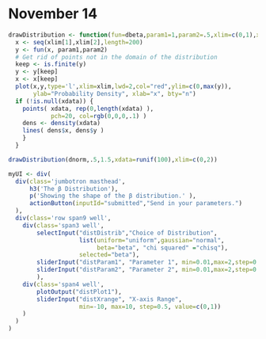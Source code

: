 November 14
========

```r
drawDistribution <- function(fun=dbeta,param1=1,param2=.5,xlim=c(0,1),xdata=NULL){
  x <- seq(xlim[1],xlim[2],length=200)
  y <- fun(x, param1,param2)
  # Get rid of points not in the domain of the distribution
  keep <- is.finite(y)
  y <- y[keep]
  x <- x[keep]
  plot(x,y,type='l',xlim=xlim,lwd=2,col="red",ylim=c(0,max(y)),
       ylab="Probability Density", xlab="x", bty="n")
  if (!is.null(xdata)) {
    points( xdata, rep(0,length(xdata) ), 
            pch=20, col=rgb(0,0,0,.1) )
    dens <- density(xdata)
    lines( dens$x, dens$y )
    }
  }

drawDistribution(dnorm,.5,1.5,xdata=runif(100),xlim=c(0,2))

```

```r

myUI <- div(
  div(class='jumbotron masthead',
      h3('The β Distribution'),
      p('Showing the shape of the β distribution.' ),
      actionButton(inputId="submitted","Send in your parameters.")
  ),
  div(class='row span9 well',
    div(class='span3 well',
        selectInput("distDistrib","Choice of Distribution", 
                    list(uniform="uniform",gaussian="normal",
                         beta="beta", "chi squared" ="chisq"), 
                    selected="beta"),
        sliderInput("distParam1", "Parameter 1", min=0.01,max=2,step=0.01, value=0.5),
        sliderInput("distParam2", "Parameter 2", min=0.01,max=2,step=0.01, value=0.1)
        ),
    div(class='span4 well',
        plotOutput("distPlot1"),
        sliderInput("distXrange", "X-axis Range", 
                    min=-10, max=10, step=0.5, value=c(0,1))
    )
  )
)
```